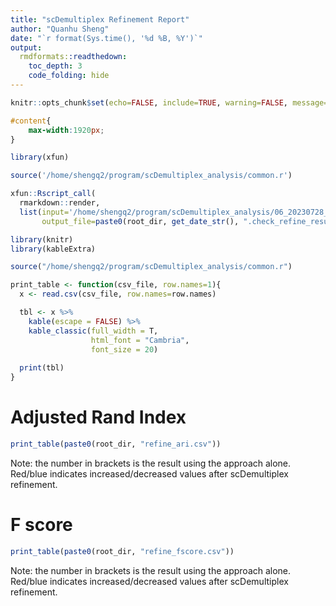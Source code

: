 ```yaml
---
title: "scDemultiplex Refinement Report"
author: "Quanhu Sheng"
date: "`r format(Sys.time(), '%d %B, %Y')`"
output: 
  rmdformats::readthedown:
    toc_depth: 3
    code_folding: hide
---
```


```r
knitr::opts_chunk$set(echo=FALSE, include=TRUE, warning=FALSE, message=FALSE)
```

```css
#content{
    max-width:1920px;
}
```

```r
library(xfun)

source('/home/shengq2/program/scDemultiplex_analysis/common.r')

xfun::Rscript_call(
  rmarkdown::render,
  list(input='/home/shengq2/program/scDemultiplex_analysis/06_20230728_check_refine_result.rmd',
       output_file=paste0(root_dir, get_date_str(), ".check_refine_result.html")))
```

```r
library(knitr)
library(kableExtra)

source("/home/shengq2/program/scDemultiplex_analysis/common.r")

print_table <- function(csv_file, row.names=1){
  x <- read.csv(csv_file, row.names=row.names)

  tbl <- x %>% 
    kable(escape = FALSE) %>%
    kable_classic(full_width = T, 
                  html_font = "Cambria", 
                  font_size = 20)
  
  print(tbl)
}

```

# Adjusted Rand Index

```r
print_table(paste0(root_dir, "refine_ari.csv"))
```
Note: the number in brackets is the result using the approach alone. Red/blue indicates increased/decreased values after scDemultiplex refinement.

# F score

```r
print_table(paste0(root_dir, "refine_fscore.csv"))
```
Note: the number in brackets is the result using the approach alone. Red/blue indicates increased/decreased values after scDemultiplex refinement.
